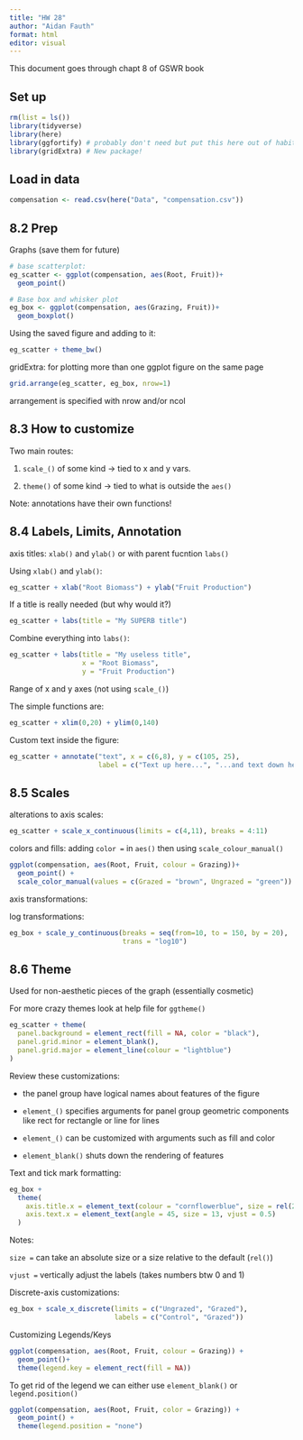 ```yaml
---
title: "HW 28"
author: "Aidan Fauth"
format: html
editor: visual
---
```


This document goes through chapt 8 of GSWR book

## Set up

```r
rm(list = ls())
library(tidyverse)
library(here)
library(ggfortify) # probably don't need but put this here out of habit
library(gridExtra) # New package!
```

## Load in data

```r
compensation <- read.csv(here("Data", "compensation.csv"))
```

## 8.2 Prep

Graphs (save them for future)

```r
# base scatterplot:
eg_scatter <- ggplot(compensation, aes(Root, Fruit))+
  geom_point()

# Base box and whisker plot
eg_box <- ggplot(compensation, aes(Grazing, Fruit))+
  geom_boxplot()
```

Using the saved figure and adding to it:

```r
eg_scatter + theme_bw()
```

gridExtra: for plotting more than one ggplot figure on the same page

```r
grid.arrange(eg_scatter, eg_box, nrow=1)
```

arrangement is specified with nrow and/or ncol

## 8.3 How to customize

Two main routes:

1)  `scale_()` of some kind -\> tied to x and y vars.

2)  `theme()` of some kind -\> tied to what is outside the `aes()`

Note: annotations have their own functions!

## 8.4 Labels, Limits, Annotation

axis titles: `xlab()` and `ylab()` or with parent fucntion `labs()`

Using `xlab()` and `ylab()`:

```r
eg_scatter + xlab("Root Biomass") + ylab("Fruit Production")
```

If a title is really needed (but why would it?)

```r
eg_scatter + labs(title = "My SUPERB title")
```

Combine everything into `labs()`:

```r
eg_scatter + labs(title = "My useless title",
                  x = "Root Biomass",
                  y = "Fruit Production")
```

Range of x and y axes (not using `scale_()`)

The simple functions are:

```r
eg_scatter + xlim(0,20) + ylim(0,140)
```

Custom text inside the figure:

```r
eg_scatter + annotate("text", x = c(6,8), y = c(105, 25),
                      label = c("Text up here...", "...and text down here"))
```

## 8.5 Scales

alterations to axis scales:

```r
eg_scatter + scale_x_continuous(limits = c(4,11), breaks = 4:11)
```

colors and fills: adding `color =` in `aes()` then using `scale_colour_manual()`

```r
ggplot(compensation, aes(Root, Fruit, colour = Grazing))+
  geom_point() +
  scale_color_manual(values = c(Grazed = "brown", Ungrazed = "green"))
```

axis transformations:

log transformations:

```r
eg_box + scale_y_continuous(breaks = seq(from=10, to = 150, by = 20),
                            trans = "log10")
```

## 8.6 Theme

Used for non-aesthetic pieces of the graph (essentially cosmetic)

For more crazy themes look at help file for `ggtheme()`

```r
eg_scatter + theme(
  panel.background = element_rect(fill = NA, color = "black"),
  panel.grid.minor = element_blank(),
  panel.grid.major = element_line(colour = "lightblue")
)
```

Review these customizations:

-   the panel group have logical names about features of the figure

-   `element_()` specifies arguments for panel group geometric components like rect for rectangle or line for lines

-   `element_()` can be customized with arguments such as fill and color

-   `element_blank()` shuts down the rendering of features

Text and tick mark formatting:

```r
eg_box +
  theme(
    axis.title.x = element_text(colour = "cornflowerblue", size = rel(2)),
    axis.text.x = element_text(angle = 45, size = 13, vjust = 0.5)
  )
```

Notes:

`size =` can take an absolute size or a size relative to the default (`rel()`)

`vjust =` vertically adjust the labels (takes numbers btw 0 and 1)

Discrete-axis customizations:

```r
eg_box + scale_x_discrete(limits = c("Ungrazed", "Grazed"),
                          labels = c("Control", "Grazed"))
```

Customizing Legends/Keys

```r
ggplot(compensation, aes(Root, Fruit, colour = Grazing)) +
  geom_point()+
  theme(legend.key = element_rect(fill = NA))
```

To get rid of the legend we can either use `element_blank()` or `legend.position()`

```r
ggplot(compensation, aes(Root, Fruit, color = Grazing)) +
  geom_point() +
  theme(legend.position = "none")
```





